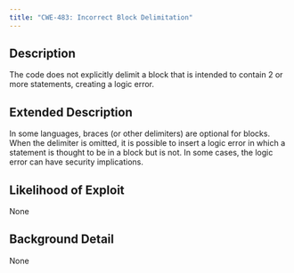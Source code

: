```yaml
---
title: "CWE-483: Incorrect Block Delimitation"
---
```


## Description
The code does not explicitly delimit a block that is intended to contain 2 or more statements, creating a logic error.

## Extended Description
In some languages, braces (or other delimiters) are optional for blocks. When the delimiter is omitted, it is possible to insert a logic error in which a statement is thought to be in a block but is not. In some cases, the logic error can have security implications.

## Likelihood of Exploit
None

## Background Detail
None
        